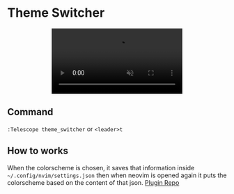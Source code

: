# Theme Switcher
<div align="center">
  <video width="" height="" autoPlay playsInline muted loop>
    <source src="/MeteorDocs/images/themes.mp4" type="video/mp4" />
  </video>
</div>

## Command
`:Telescope theme_switcher`
or
`<leader>t`

## How to works
When the colorscheme is chosen, it saves that information inside `~/.config/nvim/settings.json` then when neovim is opened again it puts the colorscheme based on the content of that json. [Plugin Repo](https://github.com/MeteorNvim/telescope-theme-switcher)
